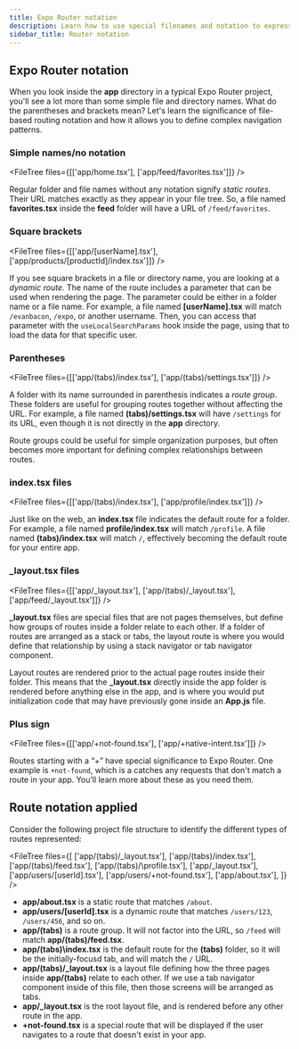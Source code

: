 ```yaml
---
title: Expo Router notation
description: Learn how to use special filenames and notation to expressively define your app's navigation tree within your project's file structure.
sidebar_title: Router notation
---
```



## Expo Router notation

When you look inside the **app** directory in a typical Expo Router project, you'll see a lot more than some simple file and directory names. What do the parentheses and brackets mean? Let's learn the significance of file-based routing notation and how it allows you to define complex navigation patterns.

### Simple names/no notation

<FileTree files={[['app/home.tsx'], ['app/feed/favorites.tsx']]} />

Regular folder and file names without any notation signify _static routes_. Their URL matches exactly as they appear in your file tree. So, a file named **favorites.tsx** inside the **feed** folder will have a URL of `/feed/favorites`.

### Square brackets

<FileTree files={[['app/[userName].tsx'], ['app/products/[productId]/index.tsx']]} />

If you see square brackets in a file or directory name, you are looking at a _dynamic route_. The name of the route includes a parameter that can be used when rendering the page. The parameter could be either in a folder name or a file name. For example, a file named **[userName].tsx** will match `/evanbacon`, `/expo`, or another username. Then, you can access that parameter with the `useLocalSearchParams` hook inside the page, using that to load the data for that specific user.

### Parentheses

<FileTree files={[['app/(tabs)/index.tsx'], ['app/(tabs)/settings.tsx']]} />

A folder with its name surrounded in parenthesis indicates a _route group_. These folders are useful for grouping routes together without affecting the URL. For example, a file named **(tabs)/settings.tsx** will have `/settings` for its URL, even though it is not directly in the **app** directory.

Route groups could be useful for simple organization purposes, but often becomes more important for defining complex relationships between routes.

### index.tsx files

<FileTree files={[['app/(tabs)/index.tsx'], ['app/profile/index.tsx']]} />

Just like on the web, an **index.tsx** file indicates the default route for a folder. For example, a file named **profile/index.tsx** will match `/profile`. A file named **(tabs)/index.tsx** will match `/`, effectively becoming the default route for your entire app.

### \_layout.tsx files

<FileTree files={[['app/\_layout.tsx'], ['app/(tabs)/\_layout.tsx'], ['app/feed/\_layout.tsx']]} />

**\_layout.tsx** files are special files that are not pages themselves, but define how groups of routes inside a folder relate to each other. If a folder of routes are arranged as a stack or tabs, the layout route is where you would define that relationship by using a stack navigator or tab navigator component.

Layout routes are rendered prior to the actual page routes inside their folder. This means that the **\_layout.tsx** directly inside the app folder is rendered before anything else in the app, and is where you would put initialization code that may have previously gone inside an **App.js** file.

### Plus sign

<FileTree files={[['app/+not-found.tsx'], ['app/+native-intent.tsx']]} />

Routes starting with a “+” have special significance to Expo Router. One example is `+not-found`, which is a catches any requests that don't match a route in your app. You’ll learn more about these as you need them.

## Route notation applied

Consider the following project file structure to identify the different types of routes represented:

<FileTree
  files={[
    ['app/(tabs)/\_layout.tsx'],
    ['app/(tabs)/index.tsx'],
    ['app/(tabs)/feed.tsx'],
    ['app/(tabs)/\profile.tsx'],
    ['app/_layout.tsx'],
    ['app/users/[userId].tsx'],
    ['app/users/+not-found.tsx'],
    ['app/about.tsx'],
  ]}
/>

- **app/about.tsx** is a static route that matches `/about`.
- **app/users/[userId].tsx** is a dynamic route that matches `/users/123`, `/users/456`, and so on.
- **app/(tabs)** is a route group. It will not factor into the URL, so `/feed` will match **app/(tabs)/feed.tsx**.
- **app/(tabs)\index.tsx** is the default route for the **(tabs)** folder, so it will be the initially-focusd tab, and will match the `/` URL.
- **app/(tabs)/_layout.tsx** is a layout file defining how the three pages inside **app/(tabs)** relate to each other. If we use a tab navigator component inside of this file, then those screens will be arranged as tabs.
- **app/\_layout.tsx** is the root layout file, and is rendered before any other route in the app.
- **+not-found.tsx** is a special route that will be displayed if the user navigates to a route that doesn't exist in your app.
